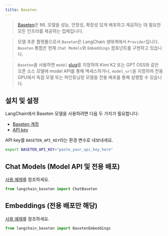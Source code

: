 ```yaml
---
title: Baseten
---
```


>[Baseten](https://baseten.co)은 ML 모델을 성능, 안정성, 확장성 있게 배포하고 제공하는 데 필요한 모든 인프라를 제공하는 업체입니다.

>모델 추론 플랫폼으로서 `Baseten`은 LangChain 생태계에서 `Provider`입니다.
`Baseten` 통합은 현재 `Chat Models`와 `Embeddings` 컴포넌트를 구현하고 있습니다.

>`Baseten`을 사용하면 `model` [slug](https://docs.baseten.co/development/model-apis/overview#supported-models)를 지정하여 Kimi K2 또는 GPT OSS와 같은 오픈 소스 모델에 model API를 통해 액세스하거나, `model_url`을 지정하여 전용 GPU에서 독점 모델 또는 파인튜닝된 모델을 전용 배포를 통해 실행할 수 있습니다.

## 설치 및 설정

LangChain에서 Baseten 모델을 사용하려면 다음 두 가지가 필요합니다:

* [Baseten 계정](https://baseten.co)
* [API key](https://docs.baseten.co/observability/api-keys)

API key를 `BASETEN_API_KEY`라는 환경 변수로 내보내세요.

```sh
export BASETEN_API_KEY="paste_your_api_key_here"
```

## Chat Models (Model API 및 전용 배포)

[사용 예제](/oss/integrations/chat/baseten)를 참조하세요.

```python
from langchain_baseten import ChatBaseten
```

## Embeddings (전용 배포만 해당)

[사용 예제](/oss/integrations/text_embedding/baseten)를 참조하세요.

```python
from langchain_baseten import BasetenEmbeddings
```